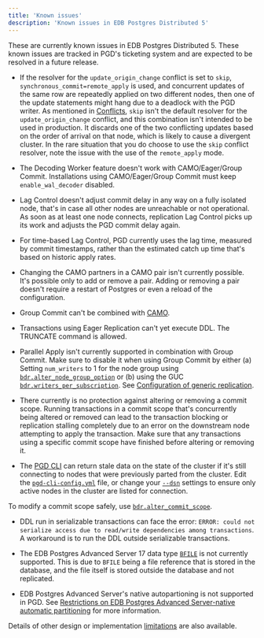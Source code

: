 ```yaml
---
title: 'Known issues'
description: 'Known issues in EDB Postgres Distributed 5'
---
```


These are currently known issues in EDB Postgres Distributed 5.
These known issues are tracked in PGD's
ticketing system and are expected to be resolved in a future
release.

- If the resolver for the `update_origin_change` conflict
    is set to `skip`, `synchronous_commit=remote_apply` is used, and
    concurrent updates of the same row are repeatedly applied on two
    different nodes, then one of the update statements might hang due
    to a deadlock with the PGD writer. As mentioned in
    [Conflicts](conflict-management/conflicts/), `skip` isn't the default
    resolver for the `update_origin_change` conflict, and this
    combination isn't intended to be used in production. It discards
    one of the two conflicting updates based on the order of arrival
    on that node, which is likely to cause a divergent cluster.
    In the rare situation that you do choose to use the `skip`
    conflict resolver, note the issue with the use of the
    `remote_apply` mode.

- The Decoding Worker feature doesn't work with CAMO/Eager/Group Commit.
Installations using CAMO/Eager/Group Commit must keep `enable_wal_decoder` disabled.

- Lag Control doesn't adjust commit delay in any way on a fully isolated node, that's in case all other nodes are unreachable or not operational. 
As soon as at least one node connects, replication Lag Control picks up its work and adjusts the PGD commit delay again.

- For time-based Lag Control, PGD currently uses the lag time, measured by commit timestamps, rather than the estimated catch up time that's based on historic apply rates.

- Changing the CAMO partners in a CAMO pair isn't currently possible.
It's possible only to add or remove a pair.
Adding or removing a pair doesn't require a restart of Postgres or even a reload of the configuration.

- Group Commit can't be combined with [CAMO](commit-scopes/camo/). 

- Transactions using Eager Replication can't yet execute DDL. The TRUNCATE command is allowed.

- Parallel Apply isn't currently supported in combination with Group Commit. Make sure to disable it when using Group Commit by either (a) Setting `num_writers` to 1 for the node group using [`bdr.alter_node_group_option`](/pgd/5.8/reference/nodes-management-interfaces/#bdralter_node_group_option) or (b) using the GUC [`bdr.writers_per_subscription`](/pgd/5.8/reference/pgd-settings#bdrwriters_per_subscription). See [Configuration of generic replication](/pgd/5.8/reference/pgd-settings#generic-replication).

- There currently is no protection against altering or removing a commit scope. 
Running transactions in a commit scope that's concurrently being altered or removed can lead to the transaction blocking or replication stalling completely due to an error on the downstream node attempting to apply the transaction.
Make sure that any transactions using a specific commit scope have finished before altering or removing it.

- The [PGD CLI](cli) can return stale data on the state of the cluster if it's still connecting to nodes that were previously parted from the cluster. 
Edit the [`pgd-cli-config.yml`](cli/configuring_cli/#using-a-configuration-file) file, or change your [`--dsn`](cli/configuring_cli/#using-database-connection-strings-in-the-command-line) settings to ensure only active nodes in the cluster are listed for connection.

To modify a commit scope safely, use [`bdr.alter_commit_scope`](/pgd/5.8/reference/functions#bdralter_commit_scope).

- DDL run in serializable transactions can face the error: `ERROR: could not serialize access due to read/write dependencies among transactions`. A workaround is to run the DDL outside serializable transactions.

- The EDB Postgres Advanced Server 17 data type [`BFILE`](/epas/latest/reference/sql_reference/02_data_types/03a_bfiles/) is not currently supported. This is due to `BFILE` being a file reference that is stored in the database, and the file itself is stored outside the database and not replicated.

- EDB Postgres Advanced Server's native autopartioning is not supported in PGD. See [Restrictions on EDB Postgres Advanced Server-native automatic partitioning](scaling#restrictions-on-edb-postgres-advanced-server-native-automatic-partitioning) for more information.

Details of other design or implementation [limitations](planning/limitations) are also available.
